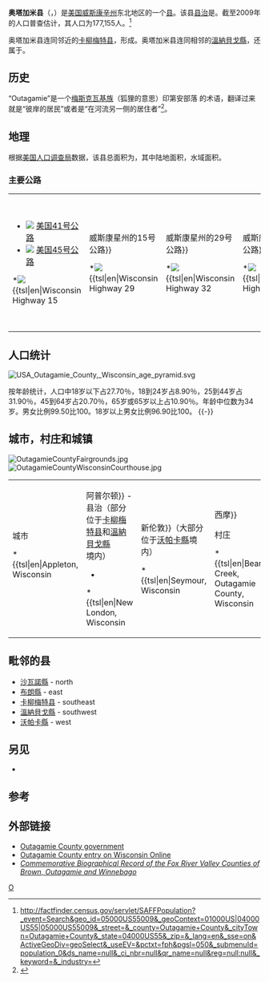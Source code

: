 {{noteTA
|T=zh-hans:奥塔加米县 (威斯康星州);zh-hk:奧塔加米縣 (威斯康辛州);zh-tw:奧塔加米郡 (威斯康辛州);
|1=zh-hans:县;zh-hk:縣;zh-tw:郡;
|2=zh-hans:威斯康星州;zh-hk:威斯康辛州;zh-tw:威斯康辛州;
}}

{{Infobox U.S. County|
 county  = 奥塔加米县 |
en county = Outagamie County
| 
state = [[威斯康辛州|威斯康辛州]] |
 seal =  |
 map = Map of Wisconsin highlighting Outagamie County.svg |
 map size = 225 |
 founded = 1850 |
 seat = {{tsl|en|Appleton, Wisconsin||阿普尔顿}} | 
 area_total_sq_mi =644 |
 area_land_sq_mi =640 |
 area_water_sq_mi =4 |
 area percentage = 0.63% |
 census yr = 2000 |
 pop = 160971 |
 density_km2 =97 |
 web = www.co.outagamie.wi.us |
|}}
'''奥塔加米县'''（{{lang-en|Outagamie County}}，{{IPAc-en|ˌ|aʊ|t|ə|ˈ|ɡ|æ|m|i}}）是[[美国|美国]][[威斯康辛州|威斯康辛]][[美国州份|州]]东北地区的一个[[县_(美国)|县]]。该县[[县城|县治]]是{{tsl|en|Appleton, Wisconsin||阿普尔顿}}{{GR|6}}。截至2009年的人口普查估计，其人口为177,155人。<ref>http://factfinder.census.gov/servlet/SAFFPopulation?_event=Search&geo_id=05000US55009&_geoContext=01000US|04000US55|05000US55009&_street=&_county=Outagamie+County&_cityTown=Outagamie+County&_state=04000US55&_zip=&_lang=en&_sse=on&ActiveGeoDiv=geoSelect&_useEV=&pctxt=fph&pgsl=050&_submenuId=population_0&ds_name=null&_ci_nbr=null&qr_name=null&reg=null:null&_keyword=&_industry={{Dead link|date=2020年4月 |bot=InternetArchiveBot |fix-attempted=yes }}</ref>

奥塔加米县连同邻近的[[卡柳梅特县_(威斯康星州)|卡柳梅特县]]，形成{{tsl|en|Appleton, Wisconsin||威斯康星州阿普尔顿}}{{tsl|en|Metropolitan Statistical Area||大都会统计区}}。奥塔加米县连同相邻的[[溫納貝戈縣_(威斯康辛州)|溫納貝戈縣]]，还属于{{tsl|en|Appleton-Oshkosh-Neenah, WI CSA||阿普尔顿 - 奥什科什 - 尼纳联合的统计区域}}。

==历史==
“Outagamie”是一个[[梅斯克瓦基族|梅斯克瓦基族]]（狐狸的意思）印第安部落 {{tsl|en|Anishinaabe||阿尼什纳比人}}的术语，翻译过来就是“彼岸的居民”或者是“在河流另一侧的居住者”<ref>{{Cite web |url=http://www.wisconsinhistory.org/dictionary/index.asp?action=view&term_id=3713&search&term=outagamie |title=威斯康星州历史大辞典 |access-date=2013-06-30 |archive-date=2016-03-03 |archive-url=https://web.archive.org/web/20160303204205/http://www.wisconsinhistory.org/dictionary/index.asp?action=view&term_id=3713&search&term=outagamie |dead-url=no }}</ref>。

==地理==
根据[[美国人口调查局|美国人口调查局]]数据，该县总面积为{{convert|644|sqmi|km2|0}}，其中陆地面积{{convert|640|sqmi|km2|0}}，水域面积{{convert|4|sqmi|km2}}。

===主要公路===
{|
|-valign="top"
|width="250"|
*[[Image:US_41.svg|]] [[U.S._Highway_41|美国41号公路]]
*[[Image:US_45.svg|]] [[U.S._Highway_45|美国45号公路]]
*[[Image:WIS_15.svg|]] {{tsl|en|Wisconsin Highway 15||威斯康星州的15号公路}}
*[[Image:WIS_29.svg|]] {{tsl|en|Wisconsin Highway 29||威斯康星州的29号公路}}
*[[Image:WIS_32.svg|]] {{tsl|en|Wisconsin Highway 32||威斯康星州的32号公路}}
*[[Image:WIS_47.svg|]] {{tsl|en|Wisconsin Highway 47||威斯康星州的47号公路}}
*[[Image:WIS_54.svg|]] {{tsl|en|Wisconsin Highway 54||威斯康星州的54号公路}}
|
*[[Image:WIS_55.svg|]] {{tsl|en|Wisconsin Highway 55||威斯康星州的55号公路}}
*[[Image:WIS_76.svg|]] {{tsl|en|Wisconsin Highway 76||威斯康星州的76号公路}}
*[[Image:WIS_96.svg|]] {{tsl|en|Wisconsin Highway 96||威斯康星州的96号公路}}
*[[Image:WIS_125.svg|]] {{tsl|en|Wisconsin Highway 125||威斯康星州的125号公路}}
*[[Image:WIS_187.svg|]] {{tsl|en|Wisconsin Highway 187||威斯康星州的187号公路}}
*[[Image:WIS_441.svg|]] {{tsl|en|Wisconsin Highway 441||威斯康星州的441号公路}}
|}

==人口统计==
[[Image:USA_Outagamie_County,_Wisconsin_age_pyramid.svg|thumb]]
{{USCensusPop	
| 1900=	46247
| 1910=	49102
| 1920=	55113
| 1930=	62790
| 1940=	70032
| 1950=	81722
| 1960=	101794
| 1970=	119356
| 1980=	128799
| 1990=	140510
| 2000=	160971
| 2010= 176695
| estimate=178816
| estyear=2012
| footnote=[http://www.census.gov/population/cencounts/wi190090.txt WI Counties 1900-1990]
}}

按年龄统计，人口中18岁以下占27.70％，18到24岁占8.90％，25到44岁占31.90％，45到64岁占20.70％，65岁或65岁以上占10.90％。年龄中位数为34岁。男女比例99.50比100。18岁以上男女比例96.90比100。
{{-}}

==城市，村庄和城镇==
[[Image:OutagamieCountyFairgrounds.jpg|thumb]]
[[Image:OutagamieCountyWisconsinCourthouse.jpg|thumb]]
 
{|
|-valign="top"
|width="200"|
;城市
*{{tsl|en|Appleton, Wisconsin||阿普尔顿}} - 县治（部分位于[[卡柳梅特县_(威斯康星州)|卡柳梅特县]]和[[溫納貝戈縣_(威斯康辛州)|溫納貝戈縣]]境内）
*{{tsl|en|Kaukauna, Wisconsin|考考纳}}
*{{tsl|en|New London, Wisconsin||新伦敦}}（大部分位于[[沃帕卡縣_(威斯康辛州)|沃帕卡縣]]境内）
*{{tsl|en|Seymour, Wisconsin||西摩}}

;村庄
*{{tsl|en|Bear Creek, Outagamie County, Wisconsin||贝尔溪}}
*{{tsl|en|Black Creek, Wisconsin||布莱克克里克}}
*{{tsl|en|Combined Locks, Wisconsin||Combined Locks}}
*{{tsl|en|Hortonville, Wisconsin||霍顿维尔}}
*{{tsl|en|Howard, Wisconsin||霍华德}}（大部分位于[[布朗縣_(威斯康辛州)|布朗縣]]境内）
*{{tsl|en|Kimberly, Wisconsin||金伯利}}
*{{tsl|en|Little Chute, Wisconsin||小舒特}}
*{{tsl|en|Nichols, Wisconsin||尼科尔斯}}
*{{tsl|en|Shiocton, Wisconsin||夏奥克顿}}
*{{tsl|en|Wrightstown, Wisconsin||赖茨敦}}（大部分位于[[布朗縣_(威斯康辛州)|布朗縣]]境内）

;废镇
*[[美国州份|Grand Chute]]
*{{tsl|en|Lawesburg, Wisconsin||Lawesburg}}
*{{tsl|en|Lime Rock, Wisconsin||莱姆罗克}}
*{{tsl|en|Wakefield, Wisconsin||韦克菲尔德}}
|width="200"|
;城镇
*{{tsl|en|Black Creek (town), Wisconsin||布莱克克里克}}
*{{tsl|en|Bovina, Wisconsin||博维纳}}
*{{tsl|en|Buchanan, Wisconsin||布坎南}}
*{{tsl|en|Center, Outagamie County, Wisconsin||Center}}
*{{tsl|en|Cicero, Wisconsin||西塞罗}}
*{{tsl|en|Dale, Wisconsin||戴尔}}
*{{tsl|en|Deer Creek, Outagamie County, Wisconsin||迪尔克里克}}
*{{tsl|en|Ellington, Wisconsin||埃灵顿}}
*{{tsl|en|Freedom, Outagamie County, Wisconsin||弗里德姆}}
*{{tsl|en|Grand Chute, Wisconsin||Grand Chute}}
*{{tsl|en|Greenville, Wisconsin||格林维尔}}
*{{tsl|en|Hortonia, Wisconsin||Hortonia}}
*{{tsl|en|Kaukauna (town), Wisconsin||考考纳}}
*{{tsl|en|Liberty, Outagamie County, Wisconsin||Liberty}}
*{{tsl|en|Maine, Outagamie County, Wisconsin||缅因}}
*{{tsl|en|Maple Creek, Wisconsin||梅普尔克里克}}
*{{tsl|en|Oneida (town), Wisconsin||奥奈达}}
*{{tsl|en|Osborn, Wisconsin||奥斯本}}
*{{tsl|en|Seymour, Outagamie County, Wisconsin||西摩}}
*{{tsl|en|Vandenbroek, Wisconsin||范登布鲁克}}
|
;未组成社团的社区
*{{tsl|en|Apple Creek, Wisconsin||艾普克里克}}
*{{tsl|en|Binghamton, Wisconsin||宾厄姆顿}}
*{{tsl|en|Center Valley, Wisconsin||森特瓦利}}
*{{tsl|en|Chicago Corners, Outagamie County, Wisconsin||Chicago Corners}}
*{{tsl|en|Cicero (community), Wisconsin||西塞罗}}
*{{tsl|en|Dale (community), Wisconsin||戴尔}}
*{{tsl|en|Darboy, Wisconsin||Darboy}}
*{{tsl|en|Five Corners, Outagamie County, Wisconsin||Five Corners}}
*{{tsl|en|Freedom (community), Outagamie County, Wisconsin||弗里德姆}}
*{{tsl|en|Greenville (community), Wisconsin||格林维尔}}
*{{tsl|en|Hamples Corner, Outagamie County, Wisconsin||Hamples Corner}}
*{{tsl|en|Isaar, Wisconsin||Isaar}}
*{{tsl|en|Leeman, Wisconsin||利曼}}
*{{tsl|en|Mackville, Wisconsin||麦克维尔}}
*{{tsl|en|Medina, Outagamie County, Wisconsin||梅迪纳}}
*{{tsl|en|Murphy Corner, Outagamie County, Wisconsin||Murphy Corner}}
*{{tsl|en|Oneida, Wisconsin||奥奈达}}
*{{tsl|en|Sniderville, Wisconsin||Sniderville}} (partial)
*{{tsl|en|Stephensville, Wisconsin||史蒂芬維爾}}
*{{tsl|en|Sugar Bush, Outagamie County, Wisconsin||舒格布什}}
*{{tsl|en|Twelve Corners, Wisconsin||Twelve Corners}}

;美洲原住民群落
*{{tsl|en|Oneida Nation of Wisconsin||奥奈达}} (partial)
|}

==毗邻的县==
*[[沙瓦諾縣_(威斯康辛州)|沙瓦諾縣]] - north
*[[布朗縣_(威斯康辛州)|布朗縣]] - east
*[[卡柳梅特县_(威斯康星州)|卡柳梅特县]] - southeast
*[[溫納貝戈縣_(威斯康辛州)|溫納貝戈縣]] - southwest
*[[沃帕卡縣_(威斯康辛州)|沃帕卡縣]] - west

==另见==
* {{tsl|en|National Register of Historic Places listings in Outagamie County, Wisconsin}}

==参考==
{{reflist}}

==外部链接==
*[https://web.archive.org/web/20041119090514/http://www.co.outagamie.wi.us/ Outagamie County government]
*[http://www.wisconline.com/counties/outagamie/ Outagamie County entry on Wisconsin Online] {{Wayback|url=http://www.wisconline.com/counties/outagamie/ |date=20191225045636 }}
*''[http://content.wisconsinhistory.org/cdm4/document.php?CISOROOT=/wch&CISOPTR=56146&REC=1 Commemorative Biographical Record of the Fox River Valley Counties of Brown, Outagamie and Winnebago]{{Wayback|url=http://content.wisconsinhistory.org/cdm4/document.php?CISOROOT=%2Fwch&CISOPTR=56146&REC=1 |date=20110807192853 }}''

{{Appleton, Wisconsin}}
{{Outagamie County, Wisconsin}}
{{Wisconsin}}

{{coord|44.41|-88.46|display=title|type:adm2nd_region:US-WI_source:UScensus1990}}

{{tsl|en|Category:Outagamie County, Wisconsin|| }}
[[Category:威斯康辛州行政區劃|O]]
{{tsl|en|Category:1850 establishments in the United States}}